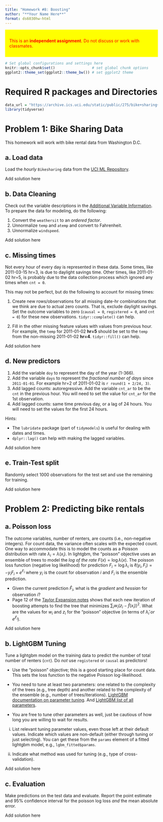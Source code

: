 ```yaml
---
title: "Homework #8: Boosting" 
author: "**Your Name Here**"
format: ds6030hw-html
---
```


::: {style="background-color:yellow; color:red; display: block; border-color: black; padding:1em"}
This is an **independent assignment**. Do not discuss or work with classmates.
:::


```r
# Set global configurations and settings here
knitr::opts_chunk$set()                 # set global chunk options
ggplot2::theme_set(ggplot2::theme_bw()) # set ggplot2 theme
```

# Required R packages and Directories {.unnumbered .unlisted}

```r
data_url = "https://archive.ics.uci.edu/static/public/275/bike+sharing+dataset.zip"
library(tidyverse)
```

# Problem 1: Bike Sharing Data

This homework will work with bike rental data from Washington D.C.

## a. Load data

Load the *hourly* `Bikesharing` data from the [UCI ML Repository](https://archive.ics.uci.edu/dataset/275/bike+sharing+dataset). 

::: {.callout-note title="Solution"}
Add solution here
:::

## b. Data Cleaning

Check out the variable descriptions in the [Additional Variable Information](https://archive.ics.uci.edu/dataset/275/bike+sharing+dataset). To prepare the data for modeling, do the following: 

1. Convert the `weathersit` to an *ordered factor*. 
2. Unnormalize `temp` and `atemp` and convert to Fahrenheit. 
3. Unnormalize `windspeed`.

::: {.callout-note title="Solution"}
Add solution here
:::


## c. Missing times

Not every hour of every day is represented in these data. Some times, like 2011-03-15 hr=3, is due to daylight savings time. Other times, like 2011-01-02 hr=5, is probably due to the data collection process which ignored any times when `cnt = 0`. 

This may not be perfect, but do the following to account for missing times: 

1. Create new rows/observations for all missing date-hr combinations that we think are due to actual zero counts. That is, exclude daylight savings. Set the outcome variables to zero (`causal = 0`, `registered = 0`, and `cnt = 0`) for these new observations. `tidyr::complete()` can help. 

2. Fill in the other missing feature values with values from previous hour. For example, the `temp` for 2011-01-02 **hr=5** should be set to the `temp` from the non-missing 2011-01-02 **hr=4**. `tidyr::fill()` can help. 

::: {.callout-note title="Solution"}
Add solution here
:::


## d. New predictors

1. Add the variable `doy` to represent the day of the year (1-366). 
2. Add the variable `days` to represent the *fractional number of days* since `2011-01-01`. For example hr=2 of 2011-01-02 is `r round(1 + 2/24, 3)`. 
3. Add lagged counts: autoregressive. Add the variable `cnt_ar` to be the `cnt` in the previous hour. You will need to set the value for `cnt_ar` for the 1st observation.  
4. Add lagged counts: same time previous day, or a lag of 24 hours. You will need to set the values for the first 24 hours.

Hints: 

- The `lubridate` package (part of `tidymodels`) is useful for dealing with dates and times.
- `dplyr::lag()` can help with making the lagged variables. 


::: {.callout-note title="Solution"}
Add solution here
:::

## e. Train-Test split

Randomly select 1000 observations for the test set and use the remaining for training. 

::: {.callout-note title="Solution"}
Add solution here
:::

# Problem 2: Predicting bike rentals

## a. Poisson loss

The outcome variables, number of renters, are counts (i.e., non-negative integers). For count data, the variance often scales with the expected count. One way to accommodate this is to model the counts as a Poisson distribution with rate $\lambda_i = \lambda(x_i)$. In lightgbm, the "poisson" objective uses an ensemble of trees to model the *log of the rate* $F(x) = \log \lambda(x)$. The poisson loss function (negative log likelihood) for prediction $F_i = \log \lambda_i$ is $\ell(y_i, F_i) = -y_iF_i + e^{F_i}$ where $y_i$ is the count for observation $i$ and $F_i$ is the ensemble prediction. 

- Given the current prediction $\hat{F}_i$, what is the *gradient* and *hessian* for observation $i$?
- Page 12 of the [Taylor Expansion notes](lectures/taylor-expansion.pdf) shows that each new iteration of boosting attempts to find the tree that minimizes $\sum_i w_i (z_i - \hat{f}(x_i))^2$. What are the values for $w_i$ and $z_i$ for the "poisson" objective (in terms of $\hat{\lambda}_i$ *or* $e^{\hat{F}_i}$).


::: {.callout-note title="Solution"}
Add solution here
:::

## b. LightGBM Tuning

Tune a lightgbm model on the training data to predict the number of total number of renters (`cnt`). Do *not* use `registered` or `causal` as predictors!

- Use the "poisson" objective; this is a good starting place for count data. This sets the loss function to the negative Poisson log-likelihood. 

- You need to tune at least two parameters: one related to the complexity of the trees (e.g., tree depth) and another related to the complexity of the ensemble (e.g., number of trees/iterations). [LightGBM documentation on parameter tuning](https://lightgbm.readthedocs.io/en/latest/Parameters-Tuning.html). And [LightGBM list of all parameters](https://github.com/microsoft/LightGBM/blob/master/docs/Parameters.rst). 

- You are free to tune other parameters as well, just be cautious of how long you are willing to wait for results. 

i. List relevant tuning parameter values, even those left at their default values. Indicate which values are non-default (either through tuning or just selecting). You can get these from the `params` element of a fitted lightgbm model, e.g., `lgbm_fitted$params`.

ii. Indicate what method was used for tuning (e.g., type of cross-validation). 

::: {.callout-note title="Solution"}
Add solution here
:::

## c. Evaluation

Make predictions on the test data and evaluate. Report the point estimate and 95% confidence interval for the poisson log loss *and* the mean absolute error. 

::: {.callout-note title="Solution"}
Add solution here
:::

